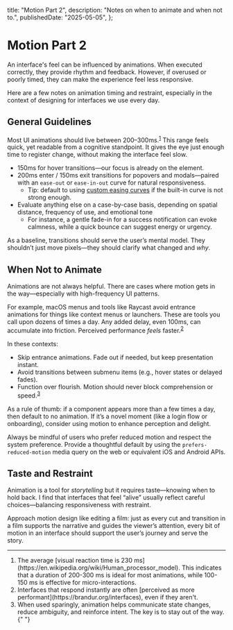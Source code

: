   title: "Motion Part 2",
  description: "Notes on when to animate and when not to.",
  publishedDate: "2025-05-05",
};

# Motion Part 2

An interface's feel can be influenced by animations. When executed correctly, they provide rhythm and feedback. However, if overused or poorly timed, they can make the experience feel less responsive.

Here are a few notes on animation timing and restraint, especially in the context of designing for interfaces we use every day.

## General Guidelines

Most UI animations should live between 200–300ms.<sup className="prose-sup"><a href="#fn-1">1</a></sup> This range feels quick, yet readable from a cognitive standpoint. It gives the eye just enough time to register change, without making the interface feel slow.

- 150ms for hover transitions&mdash;our focus is already on the element.
- 200ms enter / 150ms exit transitions for popovers and modals&mdash;paired with an `ease-out` or `ease-in-out` curve for natural responsiveness.
  - Tip: default to using [custom easing curves](https://gist.github.com/bendc/ac03faac0bf2aee25b49e5fd260a727d) if the built-in curve is not strong enough.
- Evaluate anything else on a case-by-case basis, depending on spatial distance, frequency of use, and emotional tone
  - For instance, a gentle fade-in for a success notification can evoke calmness, while a quick bounce can suggest energy or urgency.

As a baseline, transitions should serve the user’s mental model. They shouldn’t just move pixels&mdash;they should clarify what changed and _why_.

## When Not to Animate

Animations are not always helpful. There are cases where motion gets in the way&mdash;especially with high-frequency UI patterns.

For example, macOS menus and tools like Raycast avoid entrance animations for things like context menus or launchers. These are tools you call upon dozens of times a day. Any added delay, even 100ms, can accumulate into friction. Perceived performance _feels_ faster.<sup className="prose-sup"><a href="#fn-2">2</a></sup>

In these contexts:

- Skip entrance animations. Fade out if needed, but keep presentation instant.
- Avoid transitions between submenu items (e.g., hover states or delayed fades).
- Function over flourish. Motion should never block comprehension or speed.<sup className="prose-sup"><a href="#fn-3">3</a></sup>

As a rule of thumb: if a component appears more than a few times a day, then default to no animation. If it’s a novel moment (like a login flow or onboarding), consider using motion to enhance perception and delight.

Always be mindful of users who prefer reduced motion and respect the system preference. Provide a thoughtful default by using the `prefers-reduced-motion` media query on the web or equivalent iOS and Android APIs.

## Taste and Restraint

Animation is a tool for _storytelling_ but it requires taste&mdash;knowing when to hold back. I find that interfaces that feel “alive” usually reflect careful choices—balancing responsiveness with restraint.

Approach motion design like editing a film: just as every cut and transition in a film supports the narrative and guides the viewer’s attention, every bit of motion in an interface should support the user’s journey and serve the story.

---

<section className="footnotes">
  <ol className="prose-lists">
    <li id="fn-1">
      The average [visual reaction time is 230
      ms](https://en.wikipedia.org/wiki/Human_processor_model). This indicates
      that a duration of 200-300 ms is ideal for most animations, while 100-150
      ms is effective for micro-interactions.
    </li>
    <li id="fn-2">
      Interfaces that respond instantly are often [perceived as more
      performant](https://brandur.org/interfaces), even if they aren't.
    </li>
    <li id="fn-3">
      When used sparingly, animation helps communicate state changes, reduce
      ambiguity, and reinforce intent. The key is to stay out of the way.{" "}
    </li>
  </ol>
</section>
